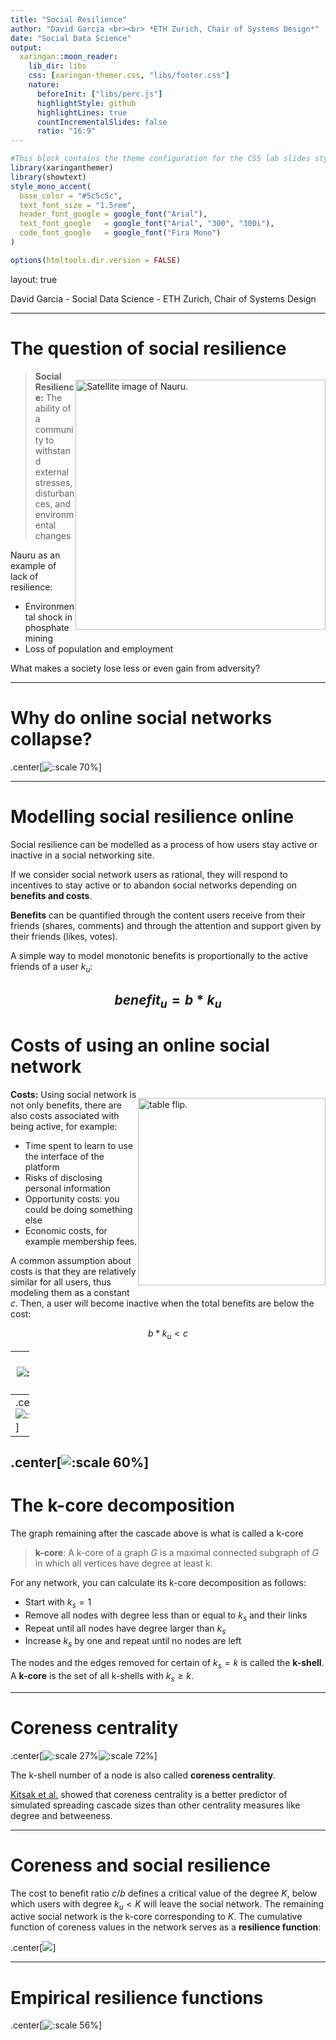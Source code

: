 ```yaml
---
title: "Social Resilience"
author: "David Garcia <br><br> *ETH Zurich, Chair of Systems Design*"
date: "Social Data Science"
output:
  xaringan::moon_reader:
    lib_dir: libs 
    css: [xaringan-themer.css, "libs/footer.css"]
    nature:
      beforeInit: ["libs/perc.js"]
      highlightStyle: github
      highlightLines: true
      countIncrementalSlides: false
      ratio: "16:9"
---
```



```r
#This block contains the theme configuration for the CSS lab slides style
library(xaringanthemer)
library(showtext)
style_mono_accent(
  base_color = "#5c5c5c",
  text_font_size = "1.5rem",
  header_font_google = google_font("Arial"),
  text_font_google   = google_font("Arial", "300", "300i"),
  code_font_google   = google_font("Fira Mono")
)
```

```r
options(htmltools.dir.version = FALSE)
```

layout: true

<div class="my-footer"><span>David Garcia - Social Data Science - ETH Zurich, Chair of Systems Design</span></div> 
---


# The question of social resilience
<div style="float:right">
<img src="Nauru.jpg" alt="Satellite image of Nauru." width=400pt/>
</div>

> **Social Resilience:** The ability of a community to withstand external stresses, disturbances, and environmental changes

Nauru as an example of lack of resilience:

- Environmental shock in phosphate mining
- Loss of population and employment

What makes a society lose less or even gain from adversity?

---

# Why do online social networks collapse?

.center[![:scale 70%](friendsterBeta.png)]

---

# Modelling social resilience online

Social resilience can be modelled as a process of how users stay active or inactive in a social networking site. 

If we consider social network users as rational, they will respond to incentives to stay active or to abandon social networks depending on **benefits and costs**.

**Benefits** can be quantified through the content users receive from their friends (shares, comments) and through the attention and support given by their friends (likes, votes).

A simple way to model monotonic benefits is proportionally to the active friends of a user $k_u$:

$$benefit_u = b * k_u$$
---

# Costs of using an online social network

<div style="float:right">
<img src="user3.jpg" alt="table flip." width=300pt/>
</div>
**Costs:** Using social network is not only benefits, there are also costs associated with being active, for example:  

- Time spent to learn to use the interface of the platform  
- Risks of disclosing personal information  
- Opportunity costs: you could be doing something else  
- Economic costs, for example membership fees.

A common assumption about costs is that they are relatively similar for all users, thus modeling them as a constant $c$. Then, a user will become inactive when the total benefits are below the cost:

$$ b *k_u < c $$

---
.center[![:scale 60%](N1.png)]
---
.center[![:scale 60%](cascade.gif)]
---
.center[![:scale 60%](N15.png)]
---

# The k-core decomposition

The graph remaining after the cascade above is what is called a k-core

> **k-core**: A k-core of a graph $G$ is a maximal connected subgraph of $G$ in which all vertices have degree at least k.

For any network, you can calculate its k-core decomposition as follows:  

- Start with $k_s=1$  
- Remove all nodes with degree less than or equal to $k_s$ and their links  
- Repeat until all nodes have degree larger than $k_s$  
- Increase $k_s$ by one and repeat until no nodes are left

The nodes and the edges removed for certain of $k_s=k$ is called the **k-shell**.  
A **k-core** is the set of all k-shells with $k_s \geq k$.

---

# Coreness centrality

.center[![:scale 27%](kcore_total.png)![:scale 72%](kcore_shells.png)]

The k-shell number of a node is also called **coreness centrality**.

[Kitsak et al.](https://www.nature.com/articles/nphys1746) showed that coreness centrality is a better predictor of simulated spreading cascade sizes than other centrality measures like degree and betweeness.

---

# Coreness and social resilience

The cost to benefit ratio $c/b$ defines a critical value of the degree $K$, below which users with degree $k_u<K$ will leave the social network. The remaining active social network is the k-core corresponding to $K$. The cumulative function of coreness values in the network serves as a **resilience function**:

.center[![](resilience.png)]

---

# Empirical resilience functions

.center[![:scale 56%](kcores-COSN.png)]
